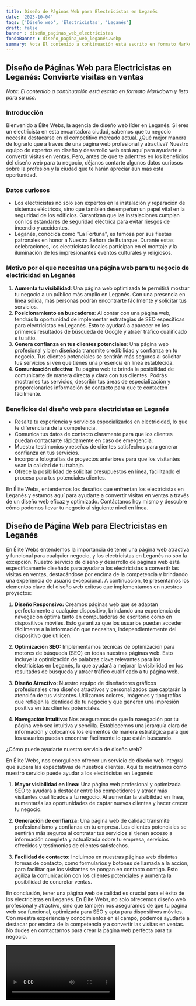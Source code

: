 ```yaml
---
title: Diseño de Páginas Web para Electricistas en Leganés
date: '2023-10-04'
tags: ['Diseño web', 'Electricistas', 'Leganés']
draft: false
banner : diseño_paginas_web_electricistas
fondoBanner : diseño_pagina_web_leganés.webp
summary: Nota El contenido a continuación está escrito en formato Markdown y listo para su uso.
---
```


## Diseño de Páginas Web para Electricistas en Leganés: Convierte visitas en ventas

*Nota: El contenido a continuación está escrito en formato Markdown y listo para su uso.*

### Introducción

Bienvenido a Élite Webs, la agencia de diseño web líder en Leganés. Si eres un electricista en esta encantadora ciudad, sabemos que tu negocio necesita destacarse en el competitivo mercado actual. ¿Qué mejor manera de lograrlo que a través de una página web profesional y atractiva? Nuestro equipo de expertos en diseño y desarrollo web está aquí para ayudarte a convertir visitas en ventas. Pero, antes de que te adentres en los beneficios del diseño web para tu negocio, déjanos contarte algunos datos curiosos sobre la profesión y la ciudad que te harán apreciar aún más esta oportunidad.

### Datos curiosos

- Los electricistas no solo son expertos en la instalación y reparación de sistemas eléctricos, sino que también desempeñan un papel vital en la seguridad de los edificios. Garantizan que las instalaciones cumplan con los estándares de seguridad eléctrica para evitar riesgos de incendio y accidentes.
- Leganés, conocida como "La Fortuna", es famosa por sus fiestas patronales en honor a Nuestra Señora de Butarque. Durante estas celebraciones, los electricistas locales participan en el montaje y la iluminación de los impresionantes eventos culturales y religiosos.

### Motivo por el que necesitas una página web para tu negocio de electricidad en Leganés

1. **Aumenta tu visibilidad**: Una página web optimizada te permitirá mostrar tu negocio a un público más amplio en Leganés. Con una presencia en línea sólida, más personas podrán encontrarte fácilmente y solicitar tus servicios.
2. **Posicionamiento en buscadores**: Al contar con una página web, tendrás la oportunidad de implementar estrategias de SEO específicas para electricistas en Leganés. Esto te ayudará a aparecer en los primeros resultados de búsqueda de Google y atraer tráfico cualificado a tu sitio.
3. **Genera confianza en tus clientes potenciales**: Una página web profesional y bien diseñada transmite credibilidad y confianza en tu negocio. Tus clientes potenciales se sentirán más seguros al solicitar tus servicios si ven que tienes una presencia en línea establecida.
4. **Comunicación efectiva**: Tu página web te brinda la posibilidad de comunicarte de manera directa y clara con tus clientes. Podrás mostrarles tus servicios, describir tus áreas de especialización y proporcionarles información de contacto para que te contacten fácilmente.

### Beneficios del diseño web para electricistas en Leganés

- Resalta tu experiencia y servicios especializados en electricidad, lo que te diferenciará de la competencia.
- Comunica tus datos de contacto claramente para que los clientes puedan contactarte rápidamente en caso de emergencia.
- Muestra testimonios y reseñas de clientes satisfechos para generar confianza en tus servicios.
- Incorpora fotografías de proyectos anteriores para que los visitantes vean la calidad de tu trabajo.
- Ofrece la posibilidad de solicitar presupuestos en línea, facilitando el proceso para tus potenciales clientes.

En Élite Webs, entendemos los desafíos que enfrentan los electricistas en Leganés y estamos aquí para ayudarte a convertir visitas en ventas a través de un diseño web eficaz y optimizado. Contáctanos hoy mismo y descubre cómo podemos llevar tu negocio al siguiente nivel en línea.

<GifSeo />

<Cta />

## Diseño de Página Web para Electricistas en Leganés

En Élite Webs entendemos la importancia de tener una página web atractiva y funcional para cualquier negocio, y los electricistas en Leganés no son la excepción. Nuestro servicio de diseño y desarrollo de páginas web está específicamente diseñado para ayudar a los electricistas a convertir las visitas en ventas, destacándose por encima de la competencia y brindando una experiencia de usuario excepcional. A continuación, te presentamos los elementos clave del diseño web exitoso que implementamos en nuestros proyectos:

1. **Diseño Responsivo:** Creamos páginas web que se adaptan perfectamente a cualquier dispositivo, brindando una experiencia de navegación óptima tanto en computadoras de escritorio como en dispositivos móviles. Esto garantiza que los usuarios puedan acceder fácilmente a la información que necesitan, independientemente del dispositivo que utilicen.

2. **Optimización SEO:** Implementamos técnicas de optimización para motores de búsqueda (SEO) en todas nuestras páginas web. Esto incluye la optimización de palabras clave relevantes para los electricistas en Leganés, lo que ayudará a mejorar la visibilidad en los resultados de búsqueda y atraer tráfico cualificado a tu página web.

3. **Diseño Atractivo:** Nuestro equipo de diseñadores gráficos profesionales crea diseños atractivos y personalizados que captarán la atención de tus visitantes. Utilizamos colores, imágenes y tipografías que reflejen la identidad de tu negocio y que generen una impresión positiva en tus clientes potenciales.

4. **Navegación Intuitiva:** Nos aseguramos de que la navegación por tu página web sea intuitiva y sencilla. Establecemos una jerarquía clara de información y colocamos los elementos de manera estratégica para que los usuarios puedan encontrar fácilmente lo que están buscando.

¿Cómo puede ayudarte nuestro servicio de diseño web?

En Élite Webs, nos enorgullece ofrecer un servicio de diseño web integral que supera las expectativas de nuestros clientes. Aquí te mostramos cómo nuestro servicio puede ayudar a los electricistas en Leganés:

1. **Mayor visibilidad en línea:** Una página web profesional y optimizada SEO te ayudará a destacar entre los competidores y atraer más visitantes cualificados a tu negocio. Al aumentar la visibilidad en línea, aumentarás las oportunidades de captar nuevos clientes y hacer crecer tu negocio.

2. **Generación de confianza:** Una página web de calidad transmite profesionalismo y confianza en tu empresa. Los clientes potenciales se sentirán más seguros al contratar tus servicios si tienen acceso a información completa y actualizada sobre tu empresa, servicios ofrecidos y testimonios de clientes satisfechos.

3. **Facilidad de contacto:** Incluimos en nuestras páginas web distintas formas de contacto, como formularios y botones de llamada a la acción, para facilitar que los visitantes se pongan en contacto contigo. Esto agiliza la comunicación con los clientes potenciales y aumenta la posibilidad de concretar ventas.

En conclusión, tener una página web de calidad es crucial para el éxito de los electricistas en Leganés. En Élite Webs, no solo ofrecemos diseño web profesional y atractivo, sino que también nos aseguramos de que tu página web sea funcional, optimizada para SEO y apta para dispositivos móviles. Con nuestra experiencia y conocimientos en el campo, podemos ayudarte a destacar por encima de la competencia y a convertir las visitas en ventas. No dudes en contactarnos para crear la página web perfecta para tu negocio.

<Video />

<CtaBot job='Electricistas' city='Leganés'/>

<Gmaps query='Leganés+españa+maps' />